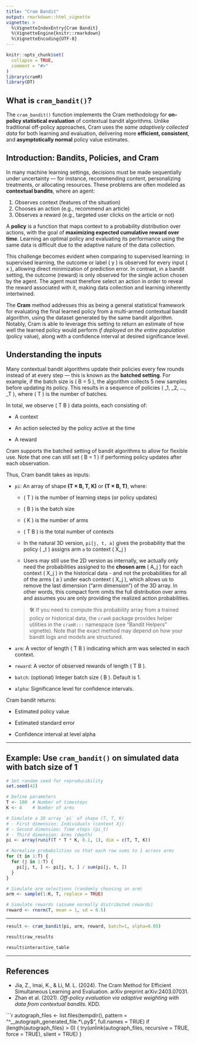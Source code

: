 ---
title: "Cram Bandit"
output: rmarkdown::html_vignette
vignette: >
  %\VignetteIndexEntry{Cram Bandit}
  %\VignetteEngine{knitr::rmarkdown}
  %\VignetteEncoding{UTF-8}
---

```{r setup, include = FALSE}
knitr::opts_chunk$set(
  collapse = TRUE,
  comment = "#>"
)
library(cramR)
library(DT)
```

## What is `cram_bandit()`?

The `cram_bandit()` function implements the Cram methodology for **on-policy statistical evaluation** of contextual bandit algorithms. Unlike traditional off-policy approaches, Cram uses the *same adaptively collected data* for both learning and evaluation, delivering more **efficient, consistent**, and **asymptotically normal** policy value estimates.

## Introduction: Bandits, Policies, and Cram

In many machine learning settings, decisions must be made sequentially under uncertainty — for instance, recommending content, personalizing treatments, or allocating resources. These problems are often modeled as **contextual bandits**, where an agent:

1. Observes context (features of the situation)
2. Chooses an action (e.g., recommend an article)
3. Observes a reward (e.g., targeted user clicks on the article or not)

A **policy** is a function that maps context to a probability distribution over actions, with the goal of **maximizing expected cumulative reward over time**. Learning an optimal policy and evaluating its performance using the same data is difficult due to the adaptive nature of the data collection. 

This challenge becomes evident when comparing to supervised learning: in supervised learning, the outcome or label \( y \) is observed for every input \( x \), allowing direct minimization of prediction error. In contrast, in a bandit setting, the outcome (reward) is only observed for the single action chosen by the agent. The agent must therefore select an action in order to reveal the reward associated with it, making data collection and learning inherently intertwined.

The **Cram** method addresses this as being a general statistical framework for evaluating the final learned policy from a multi-armed contextual bandit algorithm, using the dataset generated
by the same bandit algorithm. Notably, Cram is able to leverage this setting to return an estimate of how well the learned policy would perform *if deployed on the entire population* (policy value), along with a confidence interval at desired significance level.

## Understanding the inputs

Many contextual bandit algorithms update their policies every few rounds instead of at every step — this is known as the **batched setting**. For example, if the batch size is \( B = 5 \), the algorithm collects 5 new samples before updating its policy. This results in a sequence of policies \( \hat{\pi}_1, \hat{\pi}_2, ..., \hat{\pi}_T \), where \( T \) is the number of batches.

In total, we observe \( T \times B \) data points, each consisting of:

- A context

- An action selected by the policy active at the time

- A reward


Cram supports the batched setting of bandit algorithms to allow for flexible use. Note that one can still set \( B = 1 \) if performing policy updates after each observation.

Thus, Cram bandit takes as inputs:

- `pi`: An array of shape **(T × B, T, K)** or **(T × B, T)**, where:

  - \( T \) is the number of learning steps (or policy updates)
  
  - \( B \) is the batch size
  
  - \( K \) is the number of arms
  
  - \( T \times B \) is the total number of contexts
  
  - In the natural 3D version, `pi[j, t, a]` gives the probability that the policy \( \hat{\pi}_t \) assigns arm `a` to context \( X_j \)
  
  - Users may still use the 2D version as internally, we actually only need the probabilities assigned to the **chosen arm** \( A_j \) for each context \( X_j \) in the historical data - and not the probabilities for all of the arms \( a \) under each context \( X_j \), which allows us to remove the last dimension ("arm dimension") of the 3D array. In other words, this compact form omits the full distribution over arms and assumes you are only providing the realized action probabilities.
  
  > 🛠️ If you need to compute this probability array from a trained policy or historical data, the `cramR` package provides helper utilities in the `cramR:::` namespace (see “Bandit Helpers” vignette). Note that the exact method may depend on how your bandit logs and models are structured.
  
- `arm`: A vector of length \( T \times B \) indicating which arm was selected in each context.

- `reward`: A vector of observed rewards of length \( T \times B \).

- `batch`: (optional) Integer batch size \( B \). Default is 1.

- `alpha`: Significance level for confidence intervals.

Cram bandit returns:

- Estimated policy value  

- Estimated standard error 

- Confidence interval at level alpha

---

## Example: Use `cram_bandit()` on simulated data with batch size of 1

```{r}
# Set random seed for reproducibility
set.seed(42)

# Define parameters
T <- 100  # Number of timesteps
K <- 4    # Number of arms

# Simulate a 3D array `pi` of shape (T, T, K)
# - First dimension: Individuals (context Xj)
# - Second dimension: Time steps (pi_t)
# - Third dimension: Arms (depth)
pi <- array(runif(T * T * K, 0.1, 1), dim = c(T, T, K))

# Normalize probabilities so that each row sums to 1 across arms
for (t in 1:T) {
  for (j in 1:T) {
    pi[j, t, ] <- pi[j, t, ] / sum(pi[j, t, ])  
  }
}

# Simulate arm selections (randomly choosing an arm)
arm <- sample(1:K, T, replace = TRUE)

# Simulate rewards (assume normally distributed rewards)
reward <- rnorm(T, mean = 1, sd = 0.5)
```

---

```{r}
result <- cram_bandit(pi, arm, reward, batch=1, alpha=0.05)
```


```{r}
result$raw_results
```


```{r}
result$interactive_table
```

---

## References

- Jia, Z., Imai, K., & Li, M. L. (2024). The Cram Method for Efficient Simultaneous Learning and Evaluation. arXiv preprint arXiv:2403.07031.
- Zhan et al. (2021). *Off-policy evaluation via adaptive weighting with data from contextual bandits.* KDD.


```{r cleanup-autograph, include=FALSE}
autograph_files <- list.files(tempdir(), pattern = "^__autograph_generated_file.*\\.py$", full.names = TRUE)
if (length(autograph_files) > 0) {
  try(unlink(autograph_files, recursive = TRUE, force = TRUE), silent = TRUE)
}

